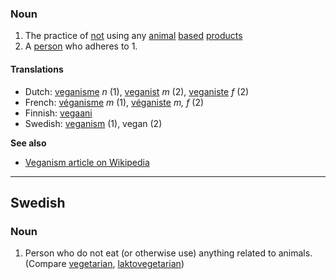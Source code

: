 ===Noun===
#The practice of [[not]] using any [[animal]] [[base]]d [[product]]s
#A [[person]] who adheres to 1.

====Translations====
*Dutch: [[veganisme]] ''n'' (1), [[veganist]] ''m'' (2), [[veganiste]] ''f'' (2)
*French: [[véganisme]] ''m'' (1), [[véganiste]] ''m, f'' (2)
*Finnish: [[vegaani]]
*Swedish: [[veganism]] (1), vegan (2)

'''See also'''

*[http://en.wikipedia.org/wiki/Vegan Veganism article on Wikipedia]

----
==Swedish==
===Noun===
#Person who do not eat (or otherwise use) anything related to animals. (Compare [[vegetarian]], [[laktovegetarian]])
